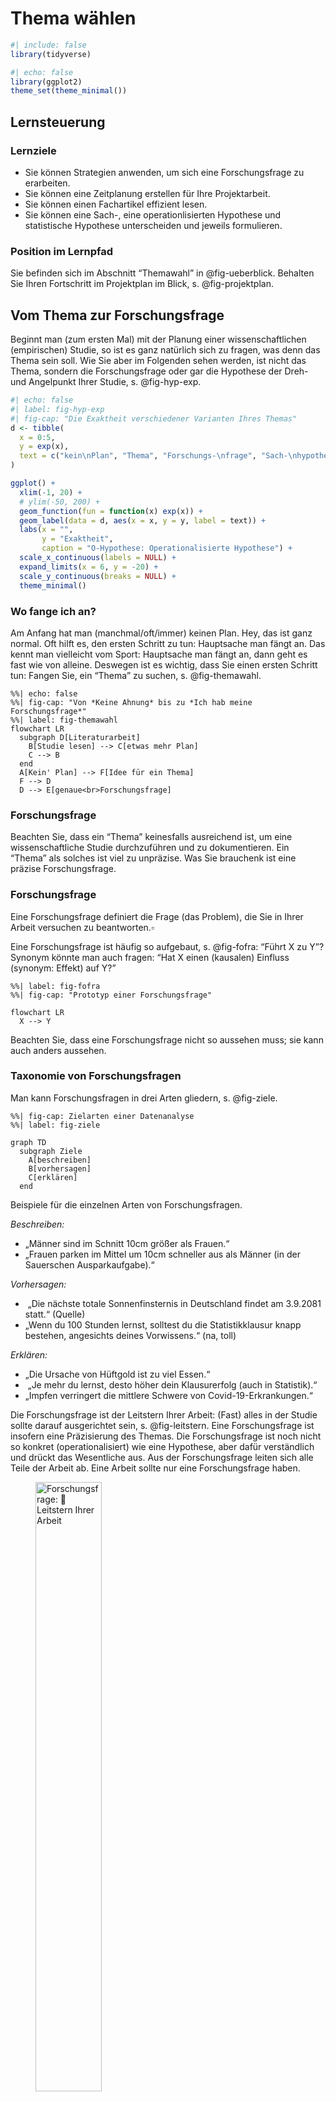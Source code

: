 # Thema wählen 


```r
#| include: false
library(tidyverse)
```


```r
#| echo: false
library(ggplot2)
theme_set(theme_minimal())
```

## Lernsteuerung


### Lernziele


- Sie können Strategien anwenden, um sich eine Forschungsfrage zu erarbeiten.
- Sie können eine Zeitplanung erstellen für Ihre Projektarbeit.
- Sie können einen Fachartikel effizient lesen.
- Sie können eine Sach-, eine operationlisierten Hypothese und statistische Hypothese unterscheiden und jeweils formulieren.



### Position im Lernpfad

Sie befinden sich im Abschnitt "Themawahl" in @fig-ueberblick.
Behalten Sie Ihren Fortschritt im Projektplan im Blick, s. @fig-projektplan.


## Vom Thema zur Forschungsfrage


Beginnt man (zum ersten Mal) mit der Planung einer wissenschaftlichen (empirischen) Studie, so ist es ganz natürlich sich zu fragen, was denn das Thema sein soll.
Wie Sie aber im Folgenden sehen werden, ist nicht das Thema, sondern die Forschungsfrage oder gar die Hypothese der Dreh- und Angelpunkt Ihrer Studie, s. @fig-hyp-exp.



```r
#| echo: false
#| label: fig-hyp-exp
#| fig-cap: "Die Exaktheit verschiedener Varianten Ihres Themas"
d <- tibble(
  x = 0:5,
  y = exp(x),
  text = c("kein\nPlan", "Thema", "Forschungs-\nfrage", "Sach-\nhypothese", "O-Hypothese", "Statistik-\nHypothese")
)

ggplot() +
  xlim(-1, 20) +
  # ylim(-50, 200) +
  geom_function(fun = function(x) exp(x)) +
  geom_label(data = d, aes(x = x, y = y, label = text)) +
  labs(x = "",
       y = "Exaktheit",
       caption = "O-Hypothese: Operationalisierte Hypothese") +
  scale_x_continuous(labels = NULL) +
  expand_limits(x = 6, y = -20) +
  scale_y_continuous(breaks = NULL) +
  theme_minimal()
```





### Wo fange ich an?



Am Anfang hat man (manchmal/oft/immer) keinen Plan. 
Hey, das ist ganz normal.
Oft hilft es, den ersten Schritt zu tun: Hauptsache man fängt an.
Das kennt man vielleicht vom Sport: Hauptsache man fängt an, dann geht es fast wie von alleine.
Deswegen ist es wichtig, dass Sie einen ersten Schritt tun: 
Fangen Sie, ein "Thema" zu suchen, s. @fig-themawahl.


 
```mermaid
%%| echo: false
%%| fig-cap: "Von *Keine Ahnung* bis zu *Ich hab meine Forschungsfrage*"
%%| label: fig-themawahl
flowchart LR
  subgraph D[Literaturarbeit]
    B[Studie lesen] --> C[etwas mehr Plan]
    C --> B
  end
  A[Kein' Plan] --> F[Idee für ein Thema]
  F --> D
  D --> E[genaue<br>Forschungsfrage]
```




### Forschungsfrage 
Beachten Sie, dass ein "Thema" keinesfalls ausreichend ist, um eine wissenschaftliche Studie durchzuführen und zu dokumentieren.
Ein "Thema" als solches ist viel zu unpräzise.
Was Sie brauchenk ist eine präzise Forschungsfrage.



:::{#def-forschungsfrage}
### Forschungsfrage
Eine Forschungsfrage definiert die Frage (das Problem), die Sie in Ihrer Arbeit versuchen zu beantworten.$\square$
:::


Eine Forschungsfrage ist häufig so aufgebaut, s. @fig-fofra: "Führt X zu Y"?
Synonym könnte man auch fragen: "Hat X einen (kausalen) Einfluss (synonym: Effekt) auf Y?"


```mermaid
%%| label: fig-fofra
%%| fig-cap: "Prototyp einer Forschungsfrage"

flowchart LR
  X --> Y
```


Beachten Sie, dass eine Forschungsfrage nicht so aussehen muss; sie kann auch anders aussehen.



### Taxonomie von Forschungsfragen {#sec-taxo}


Man kann Forschungsfragen in drei Arten gliedern, s. @fig-ziele. 

```mermaid
%%| fig-cap: Zielarten einer Datenanalyse
%%| label: fig-ziele

graph TD
  subgraph Ziele
    A[beschreiben]
    B[vorhersagen]
    C[erklären]
  end
```


Beispiele für die einzelnen Arten von Forschungsfragen.

*Beschreiben:* 

-  „Männer sind im Schnitt 10cm größer als Frauen.“
-  „Frauen parken im Mittel um 10cm schneller aus als Männer (in der Sauerschen Ausparkaufgabe).“ 

*Vorhersagen:* 

- ︎ „Die nächste totale Sonnenfinsternis in Deutschland findet am 3.9.2081 statt.“ (Quelle) 
-  „Wenn du 100 Stunden lernst, solltest du die Statistikklausur knapp bestehen, angesichts deines Vorwissens.“ (na, toll) 

*Erklären:* 

- „Die Ursache von Hüftgold ist zu viel Essen.“
- ︎ „Je mehr du lernst, desto höher dein Klausurerfolg (auch in Statistik).“
-  „Impfen verringert die mittlere Schwere von Covid-19-Erkrankungen.“


Die Forschungsfrage ist der Leitstern Ihrer Arbeit: (Fast) alles in der Studie sollte darauf ausgerichtet sein, s. @fig-leitstern. Eine Forschungsfrage ist insofern eine Präzisierung des Themas.
Die Forschungsfrage ist noch nicht so konkret (operationalisiert) wie eine Hypothese, aber dafür verständlich und drückt das Wesentliche aus.
Aus der Forschungsfrage leiten sich alle Teile der Arbeit ab.
Eine Arbeit sollte nur eine Forschungsfrage haben.


![Forschungsfrage: 💫 Leitstern Ihrer Arbeit](img/leitstern.jpg){#fig-leitstern width="50%"}

:::{#exm-fofrage}
### Beispiele für Forschungsfragen
1. „Eiswasser-Challenge“: Reduziert die Zeit, die jemand seine Hand in Eiswasser taucht, seine Durchhaltekraft bei schwierigen Mathe-Aufgaben?

2. Cognitive Reflection Test: Wie ist der Einfluss einer Ablenkung/Zeitdruck/Induktion negativer Gefühle auf die kognitive Performanz? 

3. 12 vs. 6 Beispiele für Durchsetzungsfähigkeit: Schätzen sich Probanden, die nur 6 Beispiele nennen mussten, wirklich als durchsetzungsfähiger ein, als solche, die 12 Beispiele nennen mussten?$\square$
:::





:::{.callout-important}
Die Forschungsfrage ist das Fundament Ihrer Studie (und Ihrer Prüfungsleistung).
Ohne gute Forschungsfrage daher keine gute Studie. 
Ohne gutes Fundament macht es keinen Sinn, ein Haus darauf zu bauen,
denn der Aufwand wäre verschwendet.
Investieren Sie also viel Energie in Ihre Forschungsfrage.
Und der Schlüssel zu einer guten Forschungsfrage lautet: viel Lesen.
Genauer gesagt müssen Sie drei Dinge tun: Lesen. Lesen. Lesen.$\square$
:::



:::{#exr-laie}
### Übersetzen Sie von der Laiensprache zur wissenschaftlichen Forschungsfrage
In der Laienformulierung lautet die Forschungsfrage: 

>    Wer viel am Handy rumdaddelt, der ist halt nicht so auf Zack, im Hirn, und so, vor allem bei Jungs, übrigens, liegt an den Genen. Ach ja, wer sich halt nicht im Griff hat, der daddelt halt mehr.$\square$

:::


:::callout-tip
Fragen Sie eine AI wie ChatGPT nach möglichen Forschungsfragen zu Ihrem Thema. 
Erwarten Sie nicht eine abschließende Antwort.
Aber Anregung, Ideen und Inspiration dürfen Sie erwarten. $\square$
:::



### Die Verständnisspirale


>   🧑‍🎓 Am Anfang des Studiums war ich verwirrt. Am Ende des Studiums bin ich immer noch verwirrt. Aber auf einem höheren Niveau.


Die Verstädnis-Spirale: Durch Einlesen in ein Themengebiet schält sich langsam ein Thema und dann ein konkrete Forschungsfrage heraus.
Der Fortschritt ist mitunter langsam, aber stetig.
Wenn Sie dranbleiben und sich weiter einarbeiten steigt Ihr Verständnis spiralförmig an, s. @fig-spirale.

![Die Verständnis-Spirale. Sie sind gerade am blauen Punkt. Dran bleiben!](img/spirale-crop.png){#fig-spirale}




## Literaturrecherche


### Ablauf

Sogenannte "Abläufe" wie die Wahl des Themas einer Forschungsarbeit, die Literaturrecherche oder das Schreiben sind in Wahrheit gar keine Abläufe. Es sind eher Kreise, da man die gleichen Tätigkeiten öfters wiederholt.
Optimistischer ausgedrückt, sind es weder Abläufe noch Kreise, sondern Spiralen, s. @fig-spirale, da sich die Tätigkeiten zwar wiederholen, aber auf höherem oder verfeinertem Niveau.


@fig-litsearch stellt die einzelnen Schritte der Literaturrechere im Überblick dar.

```mermaid
%%| fig-cap: Der Ablauf der Literaturrecherche
%%| label: fig-litsearch
flowchart LR
Suchen-->Screenen-->Sammeln-->Lesen-->Extrahieren
```



:::{#def-litsearch}
### Literaturrecherche
Die Literaturrecherche ist ein Ablauf, also eine zusammenhänge Folge mehrere Tätigkeitsschitte, mit dem Ziel, ein Literaturwerk (kurz: Werk) oder mehrere für die Forschungsfrage geeignete Werke zu finden. $\square$
:::

1. *Suchen* ist das Ausfindigmachen geeigneter Literatur. Dazu sucht man meist in einschlägigen wissenschaftlichen Literatur-Datenbanken wie z. B. Google Scholar.
Beim Suchen von muss man unterscheiden zwischen dem Finden von 

    a. 🖋️ *Zitierinformationen* wie Autor, Titel, Datum der Veröffentlichung oder ID-Nummer (wie DOI oder ISBN)
    b. 📌 *(Always-)Open-Access-Elemente* wie Titel, Abstract und Literaturverzeichnis
    c. 📖 *Volltexten*, d.h. dem kompletten Text eines Werks

2. Im nächsten Schritt, *Screenen*, sind zumeist die Open-Access-Elemente am wichtigsten, damit man einschätzen kann, ob das Werk geeignet ist. Der Volltext ist an dieser Stelle nicht (unbedingt) nötig.

3. Geeignete Werke *sammelt* man in einer Liste, z. B. mit dem Literaturprogramm Zotero. Dabei werden pro Werk die Zitierinformationen festgehalten.

4. Jetzt folgt das *Lesen*^[Ein eigener Ablauf mit mehreren Schritten] eines geeigneten Werks. 

5. Zentrale Inhalte *extrahiert* man aus dem Werk und hält sie an geeigneter Stelle fest, z. B. als Tag oder Notiz in Zotero.


:::{#def-werk}
### Was ist "Werk"?
Unter einem wissenschaftlichen Werk versteht man meist 

- einen Aufsatz 
- es kann aber auch manchmal ein Buch oder eine andere Art von Werk sein
- der wissenschaftlichen Qualitätsmaßstäben standhält
- oft  ein (anonymes) Begutachtachtungsverfahren durch andere Wissenschaftler ("Peer Review") erfolgreich durchlaufen hat
- in den Sozialwissenschaften oft empirischer Natur ist (also Daten untersucht) $\square$
:::

### Werkzeuge

Geeignete (IT-)Werkzeuge für diese Schritte sind in @fig-litsearch-tools dargestellt.



```mermaid
%%| fig-cap: Der Ablauf der Literaturrecherche
%%| label: fig-litsearch-tools
flowchart LR
  subgraph S[Suchen]
    Suchen --- |Datenbank| litdb[Literatur-Liste]
  end
  subgraph Sc[Screenen]
    Screenen --- |AI| lt1[Überblick]
  end
  subgraph Sa[Sammeln]
    Sammeln --- |Datenbank| z1[Literatur-Liste]
  end
  subgraph Le[Lesen]
    Lesen --- |Lesetechnik| lt2[Verständnis]
  end
  subgraph E[Extrahieren]
    Extrahieren --- Notizen
  end
    
S-->Sc-->Sa-->Le-->E
```


Die Anzahl der Suchmaschinen bzw. Datenbanken bzw. (AI-)Suchdienste wächst und schwankt, 
so dass es schwierig ist, einen umfassenden Überblick zu geben. @tbl-suchdienste versucht, einen Überblick über einige empfehlenswerte Dienste zu geben. 
Zu beachten ist, dass die Zahl der Zitationen angebeben sind, also der Metadaten von Forschungsartikeln.
Die Suchmaschinen haben Zugriff auf den Volltext einer Teil der Zitationen.
Das bedeutet aber nicht, dass man über die Suchmaschinen Volltextzugriff bekommen kann.
Bei "geschützten" (paywalled) Artikeln ist diese nur mit Bezahlzugang möglich.
Mit etwas Glück hat Ihre Bib Zugang zum betreffenden Artikel.




| Nr. 	| Name                                                                    	| offen 	| Anbieter                        	| Umfang 	|
|-----	|-------------------------------------------------------------------------	|-------	|---------------------------------	|--------	|
| 1   	| [Google Scholar](https://scholar.google.com)                            	| ja    	| Google                          	| 200M   	|
| 2   	| [elicit](https://elicit.com/)                                           	| ja    	| Ought/Elicit (non-profit?)      	| 200M   	|
| 3   	| [Research Gate](https://www.researchgate.net/)                          	| ja    	| Research Gate (?)               	| 160M?  	|
| 4     | [SciSpace](https://scispace.com/)                                         | ja      | ?                                 | 200M+   |
| 5     | [Semantic Scholar](https://www.semanticscholar.org/)                      | ja      | ?                                 | 200M+   |
| 6     | [Consenus](https://consensus.app/search/)                                 | ja      | ?                                 | 200M+   |
| 7     | [Papper Digest](https://www.paperdigest.org)                              | ja      | ?                                 | 200M+   |
| 8     | [Open Read](https://www.openread.academy/)                                | ja      | ?                                 | 300M+   |





: (AI-)Suchdienste für wissenschaftliche Werke {#tbl-suchdienste}



Ein "Treffer" in einer Literaturdatenbank bedeutet: man hat ein passendes Werk gefunden.
Das wiederum heißt:

1. ✅ Die Zitierinformationen  sind  zugänglich
2.  ✅ Die Always-Open-Acces-Elemente sind zugänglich
3. 🙅‍♀️   Der Volltext ist nicht immer  zugänglich



:::{#exr-litrecherche}
### Literaturrecherche

>   Forschungsfrage: Effekt von Achtsamkeit auf Konzentration

Suchen Sie geeignete Literatur (nur Fachartikel) für die Forschungsfrage zu obiger Forschungsfrage:
Geben Sie eine Liste von 5 hoch relevanten Papers an (am besten nach APA zitiert). 
Sie müssen *keine* Volltexte bereitstellen. 
Sie müssen die Quellen auch nicht lesen.
Arbeiten Sie in Kleingruppen. Nutzen Sie einen (oder mehrere) KI-Dienst; 
geben Sie an, welche(n) KI-Dienst(e) Sie verwendet haben.
Schreiben Sie Ihre Ergebnisse in [dieses Dateigerüst](https://docs.google.com/document/d/1ewdihvc-LUgwGCXtWwChNd-ISGbHRgKeNSnB3f4SSv0/edit?usp=sharing). 
Nutzen Sie einen eigenen Tab für Ihre Gruppe. Geben Sie an, welche (KI-)Dienste Sie verwendet haben. $\square$
:::






### Volltext-Zugriff

Um an Volltexte zu gelangen, gibt es verschiedene Wege:

- *Googeln* nach dem Titel (in Anführungszeichen, damit eine Exakt-Suche ausgeführt wird) plus dem Suchterm "PDF"
- *Google Scholar* zeigt an, ob ein Volltext zu einem Werk frei zugänglich im Internet ist
- Melden Sie sich bei Ihrer *Bibliothek* an und prüfen Sie, welche Quellen dort zugänglich sind
- Suchen Sie nach einem *Preprint* auf Preprint-Diensten wie Researchgate
- Schreiben Sie die *Autoren* an.
- Verzichten Sie auf diesen Artikel und wählen Sie stattdessen einen *ähnlichen*, auf den Sie einfacher zugreifen können 🤷‍♂️
- Verschiedene (KI-)Suchdienste zeigen an, ob ein Volltext verfügbar ist (z.B. Semantic Scholar).
- Volltextdienste wie "S c i h u b" werden nicht als legale Quellen angesehen.

## Lesen

### Lesen ohne KI?

Ja. Lesen Sie ohne KI. Letztlich müssen *Sie* der Experte bzw. die Expertin sein in Ihrem Thema. Nicht die KI.


### Nicht schreiben

Es hört sich vielleicht komisch an, aber das Wichtigste beim Schreiben einer Projektarbeit o.Ä. ist nicht das Schreiben.
Das Schreiben sollte auch nicht den größten Teil Ihrer Zeit beanspruchen.
Das Problem mit dem Schreiben ist,
dass man leicht zwei Tätigkeiten vermischt, die man auseinander halten muss:
Das Denken und das Formulieren.

Bevor Sie Ihre Gedanken in geschliffene Sätze gießen, 
brauchen Sie erstmal ausgereifte Gedanken.
Wenn Sie versuchen, beides auf einmal zu tun - Gedanken reifen lassen und formulieren - dann kommen Sie in die Bredouille.

:::{.callout-important}
Erst Denken. Dann Lesen. Zuletzt Schreiben.
:::

Ihr Workflow sollte eher so aussehen (s. @fig-nicht-schreiben):
Sie lesen einen Artikel. Dann skizzieren Sie Ihre Gedanken. Am besten auf einem Blatt Papier. Es kann ein Schmierzettel sein. Zur Not ein Tablet wie ein iPad.
Das Skizzieren Ihrer Gedanken mit einem Stift (nicht Tippen) ist das Entscheidende.
Dabei reifen Ihre Gedanken.
Sie sollten Ihr Hirn während dieser hochproduktiven Arbeit keinesfalls mit irgendwelchen Schnörkeln (wie geschliffenen Formulierung oder gutes Deutsch) belasten.
Ganz im Gegenteil: Haben Sie keine Scheu, Gedanken niederzuschreiben. 
Den Zettel nachher wegzuschmeißen, weil Sie später einen besseren Gedanken hatten, ist kein Stress.



```mermaid
%%| label: fig-nicht-schreiben
%%| fig-cap: "Erst denken, dann skribbeln, dann schreiben"
flowchart LR
  subgraph V[nicht schreiben, denken]
    lesen --> skribbeln --> lesen
  end  
  KP[Kein Plan]  --> V
 
  V --> S[schreiben]
  S --> Y[Oh yeah]
 
```



Wenn Sie sich fragen, wie Notizen ("Skribbel") aussehen könnten, dann orientieren Sie sich an @fig-skribbel.

:::{#fig-skribbel layout-ncol=3}

![Notiz 1](img/skribbel1.JPG){#fig-notiz1}

![Notiz 2](img/skribbel2.JPG){#fig-notiz2}

![Notiz 3](img/skribbel3.JPG){#fig-notiz3}

geskribbelte Notizen - Eine kurze Verbindung zwischen Gehirn und Hand
:::


Lassen Sie uns mal Ihre Tätigkeiten in dieser Phase der Studie zusammenfassen, s. @fig-todos.


```r
#| echo: false
#| label: fig-todos
#| fig-cap: "Das sind Ihre Todos, und wie wichtig jedes ist, am Anfang der Studie."


d <- tribble(
  ~Tätigkeit, ~Relevanz,
  "Lesen", 100,
  "Denken", 90,
  "Skribbeln", 80,
  "Schreiben", 20
)

d %>% 
  ggplot(aes(x = reorder(Tätigkeit, -Relevanz), y = Relevanz)) +
  geom_col() +
  theme_minimal() +
  labs(x = "Tätigkeit")

```



:::{#exr-prq4}

### PQ4R-Methode

Die PQ4R-Methode ist eine Methode, um ein größeres Verständnis von Texten zu gewinnen als mit dem herkömmlichen Von-vorne-nach-hinten-Lesen.
Recherchieren Sie, wie diese Methode funktioniert und erklären Sie es einem vertrauenswürdigen Menschen!$\square$
:::


:::{.callout-caution}
### Brain-Drain

Laut @ward_brain_2017 verringert die *bloße Anwesenheit* eines Handies o.Ä. auf Ihrem Schreibtisch oder in Ihrer Tasche Ihren IQ.
Wenn Sie arbeiten, sollten Sie sich daher vornehmen: "Ich werde jetzt konzentriert arbeiten und mich nicht ablenken lassen".
Schalten Sie Ihr Handy aus und stellen Sie sicher, dass Sie nicht gestört werden. Am besten legen Sie es in ein anderes Zimmer.
:::

:::callout-tip
### Tools für Notizen
Es gibt (IT-)Tools, die Sie beim Notizen machen unterstützen, etwa [Notion](https://www.notion.so/product/ai), [Zotero](https://www.zotero.org/),  [Zettelkasten](https://zettelkasten.de/introduction/), [notion](https://www.notion.so/help/guides/category/ai) oder schöne Notizbücher. $\square$
:::


### So liest man technische Literatur




Lesen Sie "technische" Literatur nicht von vorne nach hinten, wie Sie einen Roman lesen würde.
Lesen Sie stattdessen vom Wichtigsten zum Zweitwichtigsten zum Drittwichtigsten. 
Häufig reicht es, danach mit dem Lesen dieses Dokuments aufzuhören.
Lesen Sie also zuerst die Abschnitte mit der höchsten Inhaltsdichte.
Welche das sind, ist in @tbl-hot dargestellt.





```r
#| echo: false
#| label: tbl-hot
#| tbl-cap: "Die Inhaltsdichte nach Abschnitte eines Fachartikels"
d <- tribble(
  ~Inhaltsdichte, ~Abschnitt,
  "🔥🔥🔥", "Titel",
  "🔥🔥", "Abstract",
  "🔥", "Abbildungen, Diskussion (Anfang), Gliederung",
  "🥶", "Rest"
)

kable(d)
```


Beachten Sie, dass die Einteilung von @tbl-hot nicht zwingend ist.
So kann es sein, dass ein Titel eine "Nebelkerze" ist, also wenig aussagekräftig.
Umgekehrt sind in Forschungsartikel die Gliederung oft inhaltsarm,
es kann aber auch anders sein.


Es ist übrigens nicht notwendig, einen fremdsprachigen Artikel Wort für Wort zu übersetzen. 
Bei den ersten Fachartikeln in englischer Sprache werden Sie für das Lesen wahrscheinlich einige Zeit benötigen. 
Allerdings gibt es z. B. Übersetzungsdienste, die eine Webseite auf Deutsch übersetzen, was komfortabel ist.
Da sich der wissenschaftliche „Jargon“ allerdings in den meisten Veröffentlichungen wiederfindet, werden Sie nach wenigen Übungseinheiten deutlich schneller werden.




### Die Methode der drei Blicke

Die Methode der "drei Blicke" erlaubt Ihnen, das Wesentliche (oder einen Teil davon) eines Fachartikels in kurzer Zeit zu erfassen.


#### 👁️ Blick 1: Die Essenz

1. Was ist *die* Forschungsfrage des Artikels?
2. Wie lautet *die* Antwort darauf?
3. Wie ist der Ablauf der Studie (aus Sicht der Versuchsperson)?



#### 👁 Blick 2: Die Qualität

1. Sind Kausalaussgen möglich?
2. Ist die theoretische Basis solide?
3. Gibt es Ungereimtheiten ([Intransparenz](http://www.sciencecartoonsplus.com/pages/gallery.php), Interessenskonflikte,...)?



#### 👁 Blick 3: Die Details

1. Auf welche Theorien und Befunde wurde zurückgegriffen?
2. Welche empirischen Methoden wurden verwendet?
3. Wie lauten die Ergebnisse im Detail?




### Fachartikel erarbeiten





>   🧑‍🎓  Ja, aber, was soll ich eigentlich lesen? 

>   👨‍🏫  Fachartikel zu dem Thema, zu dem Sie Ihre Studie durchführen wollen.


Habe ich schon erwähnt, dass es für das Gelingen Ihrer Studie essenziell ist,
dass Sie zu Beginn viel lesen?
Falls nein: Es ist wichtig, dass Sie zu Beginn viel lesen, s. @fig-sieb. Die beste Literaturart sind Fachartikel.


![Oben: Viele, viele Fachartikel flattern durch die Gegend (oder ihren Kopf). Dann: Sie filtern (sieben) die wichtigsten Artikel und Inhalte heraus. Unten, zum Schluss: Die Einsicht, die Idee, die Essenz.](img/sieb.jpg){#fig-sieb width="50%"}



### KI-Tools zum Zusammenfassen oder selber das Abstract lesen?

Es gibt AI-Tools, die Ihnen beim Lesen helfen können.
Der Nutzen liegt darin, dass Sie eine Zusammenfassung des Volltextes bekommen. 
Bleibt zu hoffen, dass die Zusammenfassung korrekt ist.


>    🧑‍🎓 Aber könnte ich nicht einfach den Abstract des Papers lesen?

>    👨‍🏫 Äh, ja, das könnte auf das Gleiche rauskommen.



Bei [ChatGPT](https://chat.openai.com) kann man z. B. schreiben *tldr: 'Positive' Results Increase Down the Hierarchy of the Sciences*.
Dann gibt ChatGPT drei Sätze zur Zusammenfassung dieses Artikels. Alternativ könnten Sie auch schreiben: "Fasse folgenden Artikel zusammen:".
q

Andere Dienste, wie [ChatPDF](https://www.chatpdf.com/), erlauben das Hochladen von PDF-Dokumenten und der Dienst liefert eine Zusammenfassung.

:::callout-caution
Beachten Sie Datenschutz und Urheberrechte, wenn Sie Texte wie Fachartikel an Dritte weitergeben. 
Literatur, die nur  bestimmten Käufern oder Abonnenten zugänglich ist, würde durch Ihr Hochladen unberechtigt an Dritte weitergegeben werden.
Auch Open-Access-Literatur, die mit dem Zusatz "non-commercial" versehen ist,
dürfte vermutlich nicht hochgeladen werden.
Die Rechtsprechung ist noch nicht ausgegoren, da es sich um neue und dynamische Entwicklungen handelt.
Vermutlich ist aber die Gefahr gering, belangt zu werden. $\square$
:::


:::callout-important
### Der Mensch bleibt verantwortlich
Wenn Sie Dienste von Maschinen oder Dritten  - sei es Word, Zotero, Google Scholar, oder einen AI-Dienst - in Anspruch nehmen, die Verantwortung für das Ergebnis hat der Mensch, der Nutzer, die Person, die Studentin oder der Student, der die  Qualifizierungsarbeit einreicht. 
Dienste wie ChatGPT geben nicht immer korrekte Antworten; sachliche Fehler sind möglich. Prüfen Sie die Ergebnisse bei einer vertrauenswürdigen Quelle.$\square$
:::




### Die Schmink-Studie

Die "Schmink-Studie" [@Etcoff2011] ist ein gutes Beispiel für einen Fachartikel:
Es ist der Bericht zu einer empirisch, quantitativen Studie aus einem Bereich der angewandten (psychologischen) Forschung.
Der Artikel ist in Englisch geschrieben, was für schätzungsweise 98% aller Fachartikel zutrifft.



>   🧑‍🎓  Puh, Englisch lesen, das ist so anstrengend! Kann ich mich nicht auf deutsche Aufsätze beschränken?
>   🦸‍♀️ Wenn du dich auf deutsche Aufsätze begrenzt, dann lässt du schätzungsweise 98% des Wissens außen vor. Könnte dann schwierig werden, einen vernünftigen Überblick über ein Thema zu bekommen.



:::{#exr-schminken}
### Schmink-Studie
Erarbeiten Sie sich die ["Schmink-Studie"](https://journals.plos.org/plosone/article?id=10.1371/journal.pone.0025656)  mit Hilfe der "drei Blicke"! 👁👁👁 ([PDF-Version hier](https://journals.plos.org/plosone/article/file?id=10.1371/journal.pone.0025656&type=printable))$\square$
:::






#### Blick 1: Die Essenz

Lesen wir uns den Titel durch, in der Hoffnung, die Forschungsfrage zu verstehen:


>   Cosmetics as a feature of the extended human phenotype: Modulation of the perception of biologically important facial signals


Puh! Das ist schwer zu verstehen. Klingt fast schon "dick aufgetragen"^[Wer könnte das einer Studie zum Thema Schminken übel nehmen?].
Verdacht: Der Titel ist eine Nebelkerze.🕯️

Okay, gehen wir weiter zum Abstract, vielleicht ist der verständlicher. Greifen wir uns ein paar zentrale Brocken heraus.


>   perception of faces

>    Here, we investigate one tool, the use of color cosmetics. 

>    we asked viewers to rate the same female faces with or without color cosmetics, and we varied the style of makeup from minimal (natural), to   moderate (professional), to dramatic (glamorous). 

>   subjects rated them for attractiveness, competence, likeability and trustworthiness. 

>   cosmetics had significant positive effects on all outcomes.

Ah! Das ist doch schon viel verständlicher.

Die Forschungsfrage ist wohl ungefähr:


>   Wie ist der Effekt von Schminke auf Attraktivität und andere persönlichen Eigenschaften?


:::{.callout-important}
Nach dem Lesen des Abstracts hat man oft schon ein gutes Verständnis, worum es in der Studie geht: Was die Forschungsfrage ist, was das zentrale Ergebnis ist, und wie die Studie grob ablief.
:::

Werfen wir noch einen Blick in die Abbildungen; die erste Abbildung der Studie ist @fig-schmink1. 
Man sieht klar^[sozusagen ungeschminkt], dass das Ausmaß des Schminkens variiert wurde.

![Figure 1. Models without makeup and with natural, professional and glamorous makeup.](img/schmink1.png){#fig-schmink1 width="50%"}


Durch nur einen kursorischen Blick auf Titel, Abstract und Abbildungen haben wir den "1. Blick" erfolgreich abgeschlossen und ein gutes Verständnis, worum es in der Studie geht.



#### Blick 2 und 3

Wir haben uns noch nicht ausführlicher mit empirischer Methodik beschäftigt,
daher vertagen wir diese Aspekte auf ein späteres Kapitel.



### Mehr Fachartikel


Hier ist eine Auswahl interessanter Fachartikel (alle Open Access) mit Bezug zur (Wirtschafts-)Psychologie aus dem Journal [PlosOne](https://journals.plos.org/plosone/):


1. [Meta-Milgram: An Empirical Synthesis of the Obedience Experiments](https://journals.plos.org/plosone/article?id=10.1371/journal.pone.0093927)

2. [Loss of Control Increases Belief in Precognition and Belief in Precognition Increases Control](https://journals.plos.org/plosone/article?id=10.1371/journal.pone.0071327)

3. [Temptation at Work](https://journals.plos.org/plosone/article?id=10.1371/journal.pone.0053713)

4. [Behavioral Priming: It's All in the Mind, but Whose Mind?](https://journals.plos.org/plosone/article?id=10.1371/journal.pone.0029081)

5. [The Distance Between Mars and Venus: Measuring Global Sex Differences in Personality](https://journals.plos.org/plosone/article?id=10.1371/journal.pone.0029265)

6. [The Eyes Don’t Have It: Lie Detection and Neuro-Linguistic Programming](https://journals.plos.org/plosone/article?id=10.1371/journal.pone.0040259)

7. [Always Gamble on an Empty Stomach: Hunger Is Associated with Advantageous Decision Making](https://journals.plos.org/plosone/article?id=10.1371/journal.pone.0111081)

8. [A Virtual Reprise of the Stanley Milgram Obedience Experiments](https://journals.plos.org/plosone/article?id=10.1371/journal.pone.0000039)

9. [The Power of Kawaii: Viewing Cute Images Promotes a Careful Behavior and Narrows Attentional Focus](https://journals.plos.org/plosone/article?id=10.1371/journal.pone.0046362)

10. [Personality, Gender, and Age in the Language of Social Media: The Open-Vocabulary Approach](https://journals.plos.org/plosone/article?id=10.1371/journal.pone.0073791)

11. [A Propaganda Index for Reviewing Problem Framing in Articles and Manuscripts: An Exploratory Study](https://journals.plos.org/plosone/article?id=10.1371/journal.pone.0019516)

12. [Non-Disruptive Tactics of Suppression Are Superior in Countering Terrorism, Insurgency, and Financial Panics](https://journals.plos.org/plosone/article?id=10.1371/journal.pone.0018545)




:::{#exr-mehrartikel}

### Erarbeiten Sie de Kernaussagen eines Fachartikels

Wählen Sie einen der oben vorgestellten Fachartikel und erarbeiten Sie die Kernaussagen! 
Sie können die Methode des "ersten Blicks" nutzen.$\square$
:::





## Was ist ein gutes Journal?

Journal-Ranking sind eine gängige Methode, um die "Qualität" eines Journals zu bemessen. 
Z. B. [SJR](https://www.scimagojr.com/) bietet ein Ranking wissenschaftlicher Journals, auch [z. B. für Psychologie](https://www.scimagojr.com/journalrank.php?area=3200).
Eigentlich sind Rankings nur bedingt aussagekräftig [@Brembs2018], aber hypnosestark und (daher) weit verbreitet.
Ein wichtige(re)s Kriterium ist, wie oft ein Paper zitiert wurde (wird z. B. von Google Scholar ausgewiesen).

Vertrauen Sie also wenig auf das Renommee des Journals, sondern mehr auf die Qualität eines Artikels. Leider ist das aufwändiger.
Was Sie aber tun können ist, einem Artikel aus einem renommierten Journal einen Vertrauensvorschuss zu geben.
Abgesehen davon muss eine hohe Zitationszahl eines Fachartikels auch kein Garant für die Qualität eines Fachartikels sein^[vgl. [Matthäus-Effekt](https://de.wikipedia.org/wiki/Matth%C3%A4us-Effekt)]



Einige renommierte Journale in der Wirtschaftspsychologie sind:

- Journal of Applied Psychology Personnel 
- Psychology Academy of Management 
- Journal Academy of Management Review 
- Organizational Behavior and Human Decision Processes 
- Administrative Science Quarterly Journal of Management 
- Psychological Bulletin 
- Psychological Review Journal of Personality and Social Psychology 
- Annual Review of Psychology Science (selten Beiträge aus Me-/WiPsy)



## Eine erste Idee Ihrer Forschung

Entwickeln Sie eine erste Idee, was Sie möglicherweise untersuchen wollen.
Keine Angst: Sie müssen noch nicht (diese Idee) heiraten. 
Es ist eher ein erstes Kennenlernen. Das Date kann jederzeit beendet werden.


:::{#exr-firstdate}
### Onepager Ihrer Studienidee

Erstellen Sie einen „Onepager“, wie Ihre Studie^[https://www.explainxkcd.com/wiki/index.php/749:_Study] aussehen *könnte*. 
Gehen Sie auf folgende Aspekte ein:

- Forschungsfrage
- Ursache
- Wirkung
- Erwartetes Ergebnis
- thoretischer Hintergrund
$\square$
:::


Willkommen in der Forschung!



## Konfirmatorische vs. explorative Forschung



Sobald Sie ein exakteres, tieferes Verständnis Ihrer Forschungsfrage haben,
können Sie Hypothesen aufstellen, um diese zu überprüfen. Solche Forschung nennt man *hypothesenprüfende Forschung* (wer hätte es geahnt) oder *konfirmatorische* Forschung. 
Allerdings gibt es auch Forschungsfelder, von denen man zu wenig weiß, um Hypothesen aufstellen zu können. So erlangt man Erkenntnisse, welche Sachverhalte zu erwarten sind - man entwickelt also Hypothesen. Solche Forschung nennt man *hypothengenerierende Forschung* oder auch *explorative* Forschung.


:::{#exm-expl}

### Eine berühmte explorative Studie: Die Entdeckung des Penicillins

Zufällig bemerkte der schottische Mediziner Alexander Fleming am 28.9.1928, dass Schimmelpilze der Gattung Penicillium in eine seiner Petrischalen hineingeraten waren, und die Bakterienkultur zerstört hatte.
Auf dieser Basis führten weitere Untersuchungen zur Entwicklung des Antibiotikums Penicillin, welches später viele Leben retten wird.$\square$
:::


:::{#exm-konf}
### Eine berühmte konfirmatorische Studie: Der Cholera-Ausbruch in London, 1854

Im Jahr 1831 brach eine bis dato unbekannte Epidemie in London aus, Cholera, die viele Opfer forderte^[Quelle: <https://www.sciencemuseum.org.uk/objects-and-stories/medicine/cholera-victorian-london>].
Zuerst waren Ärzte und Forscher ratlos, aber nach einiger Zeit wurde entdeckt, dass es einen Zusammenhang gab zwischen schlechten Lebensbedingungen (Armut) und der Krankheit.
Eine vorherrschende Theorie (als Erklärung der Ursache) war „schlechte Luft“ (bad air), die sog. „Miasma-Theorie“.
Erste Hygienebemühungen führten leider dazu, dass noch mehr (schmutzige) Abwässer in die Themse gerieten, Londons Trinkwasser-Versorgung.
John Snow schlug 1848 vor, dass Cholera durch Keime im Wasser verbreitet wurde. Sein Paper stieß aber auf wenig Interesse.
1866 wurde seine Theorie schließlich anerkannt.
:::


## Hypothesen

:::{#def-hyp}
### Hypothese

Eine Hypothese ist eine sachlich begründete Vermutung. Sie ist formuliert in Form einer Aussage. Häufig hat eine Hypothese - zumindest implizit - die Form "Immer wenn X, dann Y" oder, abgeschwächt "Je mehr X, desto mehr/weniger Y". Hypothesen sind überprüfbar und beziehen sich daher auf beobachtbare Dinge. $\square$
:::


Eine Hypothese ist der Baustein, aus dem Theorien zusammengesetzt sind.

>   🧑‍🎓  Woran erkennt man eine gute Hypothese?

>    👨‍🏫  Es gibt einige Gütekriterien, wie Überprüfbarkeit, Fundiertheit, Präzision, Geltungsbreite und Gewagtheit. Schwer zu sagen, welches Kriterium am wichtigsten ist.


### Gütekriterien von Hypothesen

Hier sind einige Gütekriterien für Hypothesen:

#### Aussageform

Ist eine Hypothese nicht in Aussagenform, so ist es gar keine Hypothese. E
ine Aussage ist ein Satz, der wahr oder falsch sein kann^[einen "Wahrheitswert" besitzt]. Beispiele für eine Aussage sind "Paris ist die Hauptstadt von Spanien" oder "(Alle) Einhörner mögen rosa Pullis"^[Aussagen der Art "E sind r" sind (immer) zu verstehen als "Alle E sind r".] *Keine* Aussage wäre "Entweder ist x=1 oder nicht"^[eine Tautologie] oder "Hilft Lernen beim Studienerfolg?". Aussagen sind somit (prinzipiell) falsifizierbar.^[Karl Popper: "Ein empirisch-wissenschaftliches System muss an der Erfahrung scheitern können."]

#### Empirischer Gehalt

Eine Hypothese mit *geringen* empirischen Gehalt wäre "Es gibt einen Zusammenhang zwischen Lernen und Prüfungserfolg" (Nennen wir diese Hypothese HA). 
Diese Aussage kann zwar falsch sein - wenn es keinen Zusammenhang zwischen Lernen und Prüfungserfolg gibt in Wirklichkeit. 
Allerdings müsste dann der Zusammenhang *exakt* Null sein. Wie wahrscheinlich ist es, dass der Zusammenhang exakt Null ist, also 0,000000000? Schon wenn der Zusammenhang in Wirklichkeit nur eine winzige Kleinigkeit von Null abweicht, ist die Aussage (Hypothese HA) wahr! 
Das Beispiel zeigt, dass der empirische Gehalt von HA gering ist. Ein anderes wichtiges Beispiel sind "Es-gibt-Aussgen", wie "Es gibt Einhörner". 
Es ist (fast) unmöglich, diese Aussage zu widerlegen. Auch wenn ich jahrelang alle Habitate möglicher Einhörner abgrase und keines finde, 
könnten Sie immer noch sagen "Das Einhorn hat sich gerade versteckt". 
Also: Es-gibt-Aussagen sind von empirisch geringem Gehalt.
Dem gegenüber wäre der empirische Gehalt von "Am 28. Februar 2025 um 15.31h wird es in Lyon, Frankreich, zu einer vollständigen Sonnenfinsternis kommen". 

#### Theoretische Fundierung

Leitet sich die Hypothese aus einer gut bestätigten Theorie ab? 
Wenn ja, dann hat die Hypothese apriori ganz gute Chancen, sich zu bewähren. 
Achtung: Das ist keine Carte blanche für die Wahrheit der Hypothese! 
Vielmehr ist es eine Voraussetzung, die Hypothese ernst zu nehmen. 


#### Gewagtheit

Eine Hyothese, die einen revolutionären Gedanken in sich trägt ist, ceteris paribus, mehr Wert, als eine Hypothese, von der man schon (fast sicher) weiß, dass sie richtig ist, die also nur Altbackenes widergibt.


#### Präzision

Ohne Präzision bringt eine Hypothese kaum Mehr-Wissen.
Schauen Sie sich einmal folgende Beispiele dazu an:


- „Wenn man was dud für die Klausur, des is fei scho ned schlecht.“ 
- „Lernen kann für die Klausur helfen oder auch nicht.“ 
- „Lernen bringt schon a weng was.“ 
- „Lernen erhöht den Klausurerfolg.“ (immer) 
- „Lernen erhöht manchmal den Klausurerfolg“.
- „Lernen kann den Klausurerfolg erhöhen.“ 
- „Lernen erhöht den Klausurerfolg mehr als wenn man nix macht.“ 
- „Ein Lerntraining dieser Art in diesem Umfang erhöht die Punktezahl in dieser Klausur.“ 
- „Ein Lerntraining dieser Art in diesem Umfang erhöht die Punktezahl in dieser Klausur um diesen Wert.“ 
- „Ein Lerntraining dieser Art in diesem Umfang erhöht die Punktezahl in dieser Klausur um diesen Wert für diese Art von Personen.“ 
- „Ein Lerntraining dieser Art in diesem Umfang erhöht die Punktezahl in dieser Klausur um diesen Wert für diese Art von Personen unter diesen Umständen.“
- „Ein Lerntraining dieser Art in diesem Umfang erhöht die mittlere Punktezahl in dieser Klausur um diesen Wert für diese Art von Personen unter diesen Umständen.“


:::{.callout-note}
Im kritischen Rationalismus ist es nicht möglich, Hypothesen zu falsifizieren [@popper_logik_2013]. Das typische Beispiel lautet "Alle Schwäne sind weiß". 
Zwar ist die Hypothese gut zu falsifizieren, aber nicht leicht zu verifizieren. 
Denn: hat man einige weiße Schwäne (aber keine andersfarbigen) gesehen, 
kann man nicht sicher sein, dass es nicht andernorts solche Tiere gibt. 
Man kann also nicht sicher sein, dass die Hypothese "Alle Schwäne sind weiß" richtig ist.

Allerdings argumentieren andere Philosophen, dass Verifikation (in bestimmten Fällen) möglich ist, 
etwa "Männer sind im Durchschnitt größer als Frauen".
:::


:::{#exr-hyps}
### Beurteilen Sie die Güte dieser Hypothesen

1. Teams mit einer höheren Ähnlichkeit in ihren MBTI-Typen (homogen) erleben eine höhere
Teamharmonie und eine stabilere Teamdynamik im Vergleich zu Teams mit stark
unterschiedlichen MBTI-Typen (heterogen).
2. Es besteht eine ideale MBTI-Teamzusammensetzung, die zu einer optimalen Balance
aus Harmonie (Zufriedenheit) und Dynamik (Effizienz) führt.
3. Bestimmte MBTI-Typen-Kombinationen sind für die Erfüllung spezifischer
Aufgabenbereiche in Agentur-Teams besonders gut geeignet. $\square$
:::


### Hypothesen als Inferenzschluss


:::{#def-inferenz}

### Inferenz

Eine Schlussfolgerung, eine Verallgemeinerung von bekannten Fakten auf neues, bisher unbekanntes Wissen. In der Statistik ist dies häufig das mit Ungewissheit behaftete Schließen von einer Stichprobe auf eine Grundsgesamtheit.$\square$
:::


Hypothesen beziehen sich nicht auf Stichproben, sondern auf Populationen (Grundgesamtheiten), 
da die Daten einer Stichproben auf der Hand liegen, also bekannt sind. 
Für die Stichprobe gibt es keine Ungewissheit. Aber für die Population schon.
Schlüsse von einer Stichprobe auf eine Population sind (fast immer) mit Unsicherheit behaftet,
denn die ganze Population ist nicht bekannt, sondern nur ein Auszug, eben die Stichprobe. 
Man schließt also von einer bekannten Teilmenge auf eine nicht in Gänze bekannte Gesamtmenge.
Unbekannte Kennwerte der Population bezeichnet man als Parameter.
Das Schließen mittels Methoden der Statistik von einer Stichprobe auf eine Grundgesamtheit bezeichnet man als Inferenzstatistik.
Inferenzstatistik ist daher mit Ungewissheit behaftet.

Es gibt zwei (gängige) Arten von Inferenzstatistik: Frequentistische Inferenzstatistik (kurz: klassische Statistik) und Bayesianische Inferenzstatistik (kurz: Bayes-Statistik).
Die Bayes-Statistik gibt die Wahrscheinlichkeit einer Hypothese an.
In der *Bayes-Statistik* sind Aussagen (grundsätzlich) erlaubt wie 
„Mit einer Wahrscheinlichkeit von X % erhöht 10 Stunden Lernen den Klausurerfolg im Schnitt um 10 Punkte“. (Natürlich kann so eine Aussage falsch sein.)

In der *Frequentistischen Statistik* sind keine Wahrscheinlichkeitsaussagen für Hypothesen (wie oben) über Parameter erlaubt. 
Stattdessen muss man sich Aussagen folgender Art behelfen: 
„Würde man die Studie unendlich oft wiederholen (unter gleichen Bedingungen aber zufällig anders), und unter der Annahme, Lernen bringt nichts, 
dann würden in X% der Studien Kennwerte von 10 Punkten oder mehr an höherem Lernerfolg beobachtet werden“.

Klassische Statistik ist (noch?) weiter verbreitet als Bayes-Statistik, 
möglicherweise weil Bayes-Statistik mehr Rechenpower erfordert, 
was erst seid ein paar Jahren komfortabel möglich ist mittels moderner Computer (und sich Bayes daher noch nicht so rumgesprochen hat).



### Taxonomie von Hypothesen

Man kann Hypothesen verschiedentlich gliedern, 
etwa nach der epistemologischen Zielrichtung (s. @fig-ziele).
Eine andere Art der Gliederung von Hypothesen ist nach ihrer Exaktheit (s. @fig-hyp-exp) in Sach-, O- oder statistische Hypothese, s. @fig-hyp2. 
@tbl-hyps listet Beispiele für jede dieser Hypothesenarten auf.


```mermaid
%%| label: fig-hyp2
%%| fig-cap: "Eine Taxonomie von Hypothesen, die die Exaktheit von Hypothesen in den Blick nimmt"

flowchart LR
  subgraph A[Hypothesenarten]
  B[Sachhypothese]
  C[Operationalisierte Hypothese]
  D[Statistische Hypothese]
  end

```




```r
#| label: tbl-hyps
#| tbl-cap: Beispiele für die Hypothesenarten
#| echo: false
d <- tribble(
  ~"Sach-Hypothese", ~"O-Hypothese", ~"Statistische Hypothesen",
  "Lernen und Note hängen positiv zusammen", "Absolvieren der Lernaufgabe X und der Punktwert im Lerntest Y hängen gleichsinnig zusammen", "r(X,Y) > 0",
  "Wer viel joggt, hat wenig Körperfett", "In Bedingung 'Joggen' hatten die Teilnehmer einen geringen Körperfettanteil als in der Bedingung 'Sofa'", "MW (Joggen) < MW (Sofa)"
)

kable(d)
```




#### Sachhypothese

Eine Sachhypothese kommt dem Alltagsverstädnis von Hypothese am nächsten. 
Man formuliert eine Behauptung in den Fachbegriffen des Themenfelds oder einer Theorie, z. B. "Tägliches Musizieren erhöht die Konzentrationsfähigkeit",
"Ambiguitätstoleranz A und Frustrationsschwelle F hängen (positiv) zusammen"^[Wenn man behauptet, dass zwei Dinge zusammenhängen, 
so meint man oft implizit, dass sie gleichsinnig, also positiv zusammenhängen.] 
oder "Der Zusammenhang von Trait-Achtsamkeit und Stresslevel wird über die affektiven Reaktivität teilvermittelt". 
Beachten Sie, dass sich Sachhypothesen je nachdem wie sie formuliert sind, 
in ihrer Exaktheit unterscheiden können.

:::{.callout-important}
Je präziser eine Hypothese formuliert ist, desto besser ist die Hypothese  (unter sonst gleichen Bedingungen^[das nennt man auch "[ceteris paribus](https://de.wikipedia.org/wiki/Ceteris_paribus)"]).$\square$
:::

:::: {.columns}

:::{.column width="40%"}
**Gering** präzise

Menschen vertrauen KI im generellen weniger, wenn sie in der Vergangenheit schon schlechte Erfahrungen gemacht haben, 
bzw. wenn sie in der Vergangenheit schon mal falsche Antworten erhalten haben
:::

::: {.column width="10%"}
<!-- empty column to create gap -->
:::

::: {.column width="40%"}
**Präziser**

Je schlechter die Erfahrungen mit KI, desto geringer das Vertrauen in KI.

:::


::::

Besser wäre es, die Hypothese noch präziser zu formulieren,
und zwar indem die Messung genau angegeben wird ("operationalisiert wird").

:::{#exm-hyps}
### Hypothesen zur MBTI-Persönlichkeitstypologie

1. "Der MBTI-Persönlichkeitstyp eines Teammitglieds beeinflusst signifikant die
wahrgenommene Teamharmonie sowie die Teamdynamik."

    Kritik: Wie genau wird beeinflusst? Soll die Hypothese nur zutreffen, wenn sowohl Teamharmonie als auch Teamdynamik beeinfluss wird? Das Wort "signifikant" hat keine Bedeutung für Hypothesen.
  
2. Teams mit einer Mischung aus stark strukturierten Typen (J) und flexiblen Typen (P)
zeigen mehr Spannungen und eine geringere Teamharmonie, während sie gleichzeitig ein
höheres Konfliktpotenzial und eine weniger stabile Teamdynamik aufweisen.

    Kritik: Was genau ist mit "Mischung" gemeint? Heißt das, dass nicht alle Mitglieder des Teams J oder nicht alle P sind? Oder ist die Größe des Anteils von P bzw.  J gemeint? Woran erkennt man Spannung und die anderen AV? Soll die Hypothese nur gelten, wenn bei allen AV gleichzeitig ein Effekt vorliegt? $\square$
:::


:::{#exr-hyps}
#### Operationalisierte Hypothese

Bei einer O-Hypothese werden die Fachbegriffe, die die Bestandteile der Hypothese ausmachen in Messgrößen übersetzt. 
"Das Absolvieren des X-Musikprogramms im Umfang Y erhöht den Messwert im Konzentrationstest Z" oder "Der Messwert im Ambuigitätstest (A) nach Sauer (1921) 
hängt positiv zusammen mit dem Messwert der Frustrationsschwelle (F) nach Süß (2022)".

#### Statistische Hypothese

Eine statistische Hypothese gibt die "Zahlenbasis" an, anhand derer die Bestätigung oder Widerlgung festmachen kann. Um die O-Hypothese von Ambiguität und Frustration zu einer statistischen Hypothese zu befördern, könnte man formulieren: $r(A,F) > 0$. 
Das soll heißen, dass der (Pearson'sche) Korrelationskoeffizient zwischen den Größen $A$ und $A$ positiv ist, laut der Hypothese.




:::{#exm-stat-hyp}
### Statistische Hypothesen

- $\mu_1 > \mu_2$: "Der Mittelwert 1 ist größer als der Mittelwert 2". Welche Variable und welche sonstigen Randbedingungen (Annahmen) sich hinter $\mu$ verbergen, muss anderer Stelle erläutert sein.
- $\mu > 42$: "Der Mittelwert ist größer als 42".
- $R^2 > 0.23$: "Die erklärte Varianz ($R^2$) ist größer als 23 %".
- $\rho > 0$: "Es gibt einen positiven Zusammenhang (gemessen mit der Pearson-Korrelation)."
- $\beta_1 > 0$: "Der Regressionskoeffizient beta 1 ist positiv". Das zugrundeliegende Regressionsmodell muss an anderer Stelle definiert sein.
- $r(E, V) > 0$: "Es gibt eine positive Korrelation von negativer Erfahrung mit KI und Vertrauen in KI"
:::


Mit einer Formel kann man einen komplexen Sachverhalt oft prägnanter und präziser formulieren als mit Worten.
Das hat den Grund, dass man mathematische Symbole klar definieren muss und dass wohldefinierte mathematische Symbole eindeutige Bedeutungen haben (z. B. das Größer-Als-Zeichen).
Mathematische Symbole tragen daher zur Präzision (wissenschaftlicher) Hypothesen bei.
Typischerweise werden gängige Abkürzungen statistischer Kennwerte verwendet, die auf Populationen bezogen sind und daher zumeist griechische Buchstaben verwenden.


:::{.callout-note}
Häufig werden folgende Koeffizienten in Hypothesen untersucht:  Mittelwerte bzw. Mittelwertsunterschiede, Korrelationen, Regressionskoeffizienten (betas),  Anteil erklärter Varianz (R-Quadrat).$\square$
:::





### Nullhypothesen (H0 ) testen


Leider sind viele Theorien in den Sozialwissenschaften (aber nicht so sehr in der Physik) zu schwach (unpräzise), um genaue Vorhersagen zu machen.
Eine totale Sonnenfinsternis für einen bestimmten Tag, zu einer bestimmten Uhrzeit  und an einem bestimmten Ort vorherzusagen, ist eine hoch präzise Hypothese. 
Man spricht auch von einem hohem empirischen Gehalt.

Vorherzusagen, dass Männer in einem von vielen Kriterien einen höheren Mittelwert aufweisen als Frauen, hat hingegen einen geringen empirischen Gehalt.

Je höher der empirische Gehalt, desto falsifizierbarer die Hypothese (und desto wertvoller die Hypothese^[ceteris paribus, wie so oft]).
Je gewagter die Hypothese, desto leichter wäre sie zu falsifizieren, wenn sie falsch sein sollte.
Eine häufige Form von Hypothesen ist (in geringer entwickelten Wissenschaftszweigen) ist daher die Nullhypothese: Der Unterschied zwischen Gruppe 1 und 2 ist größer als Null. 
Synonym: Gruppe 1 hat einen höheren Mittelwert als Gruppe 2. In mathematischer Notation: $X_1 > X_2$.

Die *Forschungshypothese* - Ihre Hypothese! -  ist fast immer das *Gegenteil* der Nullhypothese: Meist glaubt man, dass es einen Effekt gibt, dass ein Effekt eben nicht Null ist.
Man prüft also, ob die Evidenz gegen die Nullhypothese bzw. zugunsten der Forschungshypothese spricht.
Eine (sinnvolle) Variante des Nullhypothesentestens ist das ROPE-Verfahren: Rope: Region of practical equivalence, ein Bereich von „praktisch Null“, also ein vernachlässigbarer Unterschied, eine Differenz, so klein, dass sie als nicht praktisch relevant betracht wird [@kruschke_rejecting_2018].

:::{.callou-note}
Insgesamt ist das Testen von Nullhypothesen informationsärmer als das Schätzen von Parametern.
Außerdem ist beim Parameterschätzen die Information, die ein (Null-)Hypothesentest birgt, schon enthalten. 
Daher ist das Parameterschätzen (oft) dem reinen Hypothesentesten vorzuziehen.$\square$
:::



### Gott liebt 4,9% fast genau wie 5.1%


Häufig wird die Entscheidung über eine Hypothese (Ablehnung, Nicht-Verwerfung als "Quasi-Annahme") anhand es eines *Grenzwertes* oder sog. "kritischen Werts" entschieden.
Dazu wird häufig der p-Wert verwendet, meist mit dem Grenzwert von 5%:  Studienergebnisse mit p < .05 werden als (statistisch) signifikant bezeichnet und die Hypothese „nicht verworfen“. Praktisch heißt das in diesem Fall meist, man verhält sich so, als ob die Hypothese wahr sei.
 Studienergebnisse mit p > .05 werden als „nicht signifikant“ bezeichnet und die Hypothese verworfen. Man geht dann also davon aus, dass die Hypothese falsch ist.

In der *Bayes-Statistik* könnte man analog z. B. prüfen, ob die Post-Verteilung zu 95% oberhalb  der Null liegt. Solches Schwarz-Weiß-Verhalten hat Vor- und Nachteile.

Zunehmend geht man dazu über, anstelle von Schwarz-Weiß die „Grautöne“ zu sehen, was sinnvoll ist.
Je größer die Evidenz zugunsten (oder entgegen) einer Hypothese, 
desto mehr (weniger) sollte man an die Hypothese glauben bzw. das Verhalten danach ausrichten.
Statistisch kann man dies gut mit Schätzintervallen umsetzen.

Nicht sinnvoll ist, dass ein Unterschied von 0.1 % zwischen „wahr“ und „falsch“ teilt. Dieses „binäre“ Vorgehen ist aber weit verbreitet.


## Fazit


![Gestern stand ich am Abgrund, heute bin ich einen Schritt. weiter](img/nicholas-sampson-IZrEEtu3fkk-unsplash.jpg){width="50%"}

Photo by <a href="https://unsplash.com/pt-br/@nicholassampson?utm_source=unsplash&utm_medium=referral&utm_content=creditCopyText">Nicholas Sampson</a> on <a href="https://unsplash.com/photos/IZrEEtu3fkk?utm_source=unsplash&utm_medium=referral&utm_content=creditCopyText">Unsplash</a>



## Vertiefung

Ein rundherum empfehlenswertes Buch für empirische Projekte ist @peters_planen_2019.
Wenn Sie sich mehr mit dem Thema "Wie man gut liest" beschäftigen möchten, sei Ihnen @adler_how_1972 ans Herz gelegt.
Haben Sie gefallen gefunden an der Kritik des Mainstream-Publizierens, dann lesen Sie doch mal z. B. @Brembs2018 oder @Brembs2013.





## Literatur


